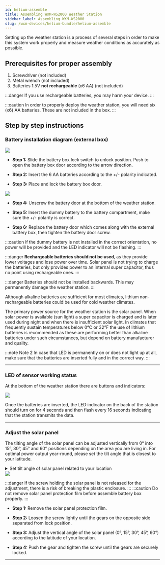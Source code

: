 ```yaml
---
id: helium-assemble
title: Assembling WXM-WS2000 Weather Station
sidebar_label: Assembling WXM-WS2000
slug: /wxm-devices/helium-bundle/helium-assemble
---
```



Setting up the weather station is a process of several steps in order to make this system work properly
and measure weather conditions as accurately as possible.

## Prerequisites for proper assembly

1. Screwdriver (not included)
2. Metal wrench (not included)
3. Batteries  1.5V **not rechargeable** (x6 AA) (not included)

:::danger 
If you use rechargeable batteries, you may harm your device.
:::

:::caution
In order to properly deploy the weather station, you will need six (x6) AA batteries. These are not included in the box.
:::

## Step by step instructions

### Battery installation diagram (external box)

  <div class="control">
    <img src={useBaseUrl("/img/wxm-devices/helium-bundle/external-battery-box.svg")} />
  </div>

  - **Step 1:** Slide the battery box lock switch to unlock position. Push to open the battery box door according to the arrow direction.

  - **Step 2:** Insert the 6 AA batteries according to the +/- polarity indicated.

  - **Step 3:**  Place and lock the battery box door.

<div class="control">
  <img src={useBaseUrl("/img/wxm-devices/helium-bundle/battery-diagram-2.svg")} />
</div>

  - **Step 4:**  Unscrew the battery door at the bottom of the weather station.

  - **Step 5:**  Insert the dummy battery to the battery compartment, make sure the  +/- polarity is correct.

  - **Step 6:**  Replace the battery door which comes along with the external battery box, then tighten the battery door screw.


:::caution
If the dummy battery is not installed in the correct orientation, no power will be provided and the LED indicator will not be flashing.
:::

:::danger
**Rechargeable batteries should not be used**, as they provide lower voltages and lose power over time.
Solar panel is not trying to charge the batteries, but only provides power to an internal super capacitor,
thus no point using rechargeable ones.
:::

:::danger
Batteries should not be installed backwards. This may permanently damage the weather station.
:::

Although alkaline batteries are sufficient for most climates, lithium non-rechargeable batteries could be used for cold weather climates.

The primary power source for the weather station is the solar panel. When solar power is available (sun light) a super capacitor is charged
and is later used during night and when there is insufficient solar light.
In climates that frequently sustain temperatures below 0°C or 32°F the use of lithium batteries is recommended
as these are performing better than alkaline batteries under such circumstances, but depend on battery manufacturer and quality.

:::note Note 2
In case that LED is permanently on or does not light up at all,
make sure that the batteries are inserted fully and in the correct way.
:::

<hr/>

### LED of sensor working status

At the bottom of the weather station there are buttons and indicators:

<div class="explanation">
    <img src={useBaseUrl("/img/wxm-devices/helium-bundle/button-indicators.svg")} />

  Once the batteries are inserted, the LED indicator on the back of the station should turn on for 4 seconds
  and then flash every 16 seconds indicating that the station transmits the data.
</div>

<hr/>

### Adjust the solar panel

The tilting angle of the solar panel can be adjusted vertically from 0° into 15°, 30°, 45° and 60° positions depending on the area you are living in. For optimal power output year-round,
please set the tilt angle that is closest to your latitude.

<details class="accordion">

<summary>Set tilt angle of solar panel related to your location</summary>

| Location ( latitude, longitude)  | Solar panel tilt angle    |
| -----------------------           | ------------------------  |
| Hamburg (53.558, 9.7874)          | 60°                       |
| Chicago (42.1146, -88.0464)       | 45°                       |
| Houston (29.7711, -95.3552)       | 30°                       |
| Bangkok (14.2752, 100.5684)       | 15°                       |
| Sydney (-33.5738, 151.3053) *     | 0°                       |

***Sensors installed in southern hemisphere must have their solar panels flat to ensure maximum solar efficiency.**

<section class="explanation small-big">
    <img src={useBaseUrl("/img/wxm-devices/helium-bundle/tilt-angle.svg")} />
</section>

</details>

<div class="control">
  <img src={useBaseUrl("/img/wxm-devices/helium-bundle/adjust-solar-panel.svg")} />
</div>

:::danger
If the screw holding the solar panel is not released for the adjustment, there is a risk of breaking the plastic enclosure.
:::
:::caution
Do not remove solar panel protection film before assemble battery box properly.
:::

- **Step 1:** Remove the solar panel protection film.

- **Step 2:** Loosen the screw lightly until the gears on the opposite side separated from lock position.

- **Step 3:** Adjust the vertical angle of the solar panel (0°, 15°, 30°, 45°, 60°) according to the latitude of your location.

- **Step 4:** Push the gear and tighten the screw until the gears are securely locked.

<hr/>
